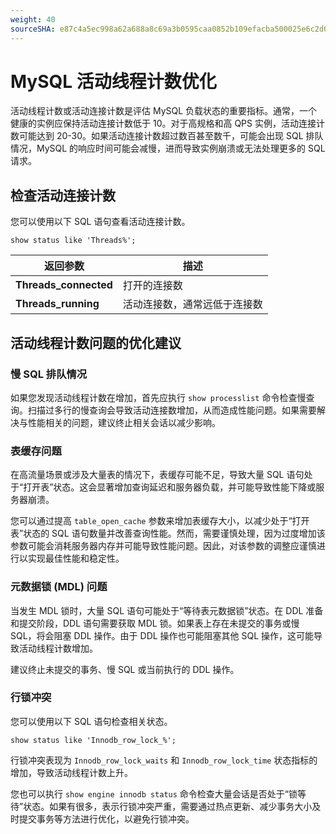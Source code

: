 ```yaml
---
weight: 40
sourceSHA: e87c4a5ec998a62a688a8c69a3b0595caa0852b109efacba500025e6c2d0b8a1
---
```


# MySQL 活动线程计数优化

活动线程计数或活动连接计数是评估 MySQL 负载状态的重要指标。通常，一个健康的实例应保持活动连接计数低于 10。对于高规格和高 QPS 实例，活动连接计数可能达到 20-30。如果活动连接计数超过数百甚至数千，可能会出现 SQL 排队情况，MySQL 的响应时间可能会减慢，进而导致实例崩溃或无法处理更多的 SQL 请求。

## 检查活动连接计数

您可以使用以下 SQL 语句查看活动连接计数。

```
show status like 'Threads%';
```

| 返回参数               | 描述                                                                        |
| ---------------------- | --------------------------------------------------------------------------- |
| **Threads\_connected** | 打开的连接数                                                               |
| **Threads\_running**   | 活动连接数，通常远低于连接数                                              |

## 活动线程计数问题的优化建议

### 慢 SQL 排队情况

如果您发现活动线程计数在增加，首先应执行 `show processlist` 命令检查慢查询。扫描过多行的慢查询会导致活动连接数增加，从而造成性能问题。如果需要解决与性能相关的问题，建议终止相关会话以减少影响。

### 表缓存问题

在高流量场景或涉及大量表的情况下，表缓存可能不足，导致大量 SQL 语句处于“打开表”状态。这会显著增加查询延迟和服务器负载，并可能导致性能下降或服务器崩溃。

您可以通过提高 `table_open_cache` 参数来增加表缓存大小，以减少处于“打开表”状态的 SQL 语句数量并改善查询性能。然而，需要谨慎处理，因为过度增加该参数可能会消耗服务器内存并可能导致性能问题。因此，对该参数的调整应谨慎进行以实现最佳性能和稳定性。

### 元数据锁 (MDL) 问题

当发生 MDL 锁时，大量 SQL 语句可能处于“等待表元数据锁”状态。在 DDL 准备和提交阶段，DDL 语句需要获取 MDL 锁。如果表上存在未提交的事务或慢 SQL，将会阻塞 DDL 操作。由于 DDL 操作也可能阻塞其他 SQL 操作，这可能导致活动线程计数增加。

建议终止未提交的事务、慢 SQL 或当前执行的 DDL 操作。

### 行锁冲突

您可以使用以下 SQL 语句检查相关状态。

```
show status like 'Innodb_row_lock_%';
```

行锁冲突表现为 `Innodb_row_lock_waits` 和 `Innodb_row_lock_time` 状态指标的增加，导致活动线程计数上升。

您也可以执行 `show engine innodb status` 命令检查大量会话是否处于“锁等待”状态。如果有很多，表示行锁冲突严重，需要通过热点更新、减少事务大小及时提交事务等方法进行优化，以避免行锁冲突。
